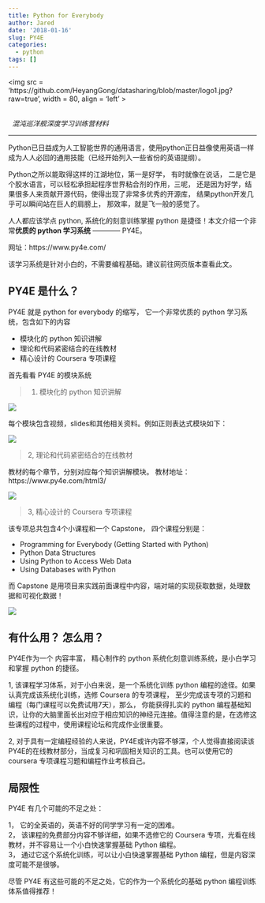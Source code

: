 ```yaml
---
title: Python for Everybody
author: Jared
date: '2018-01-16'
slug: PY4E
categories:
  - python
tags: []
---
```





<img src = 'https://github.com/HeyangGong/datasharing/blob/master/logo1.jpg?raw=true', width = 80, align = 'left' >

<br>
&nbsp; *混沌巡洋舰深度学习训练营材料* 

----------------------------------------


Python已日益成为人工智能世界的通用语言，使用python正日益像使用英语一样成为人人必回的通用技能（已经开始列入一些省份的英语提纲）。

Python之所以能取得这样的江湖地位，第一是好学， 有时就像在说话， 二是它是个胶水语言，可以轻松承担起程序世界粘合剂的作用，三呢， 还是因为好学，结果很多人来贡献开源代码，使得出现了非常多优秀的开源库， 结果python开发几乎可以瞬间站在巨人的肩膀上， 那效率，就是飞一般的感觉了。 

人人都应该学点 python, 系统化的刻意训练掌握 python 是捷径！本文介绍一个非常**优质的 python 学习系统** ———— PY4E。

网址：https://www.py4e.com/

该学习系统是针对小白的，不需要编程基础。建议前往网页版本查看此文。

## PY4E 是什么？

 PY4E 就是 python for everybody 的缩写， 它一个非常优质的 python 学习系统，包含如下的内容

- 模块化的 python 知识讲解
- 理论和代码紧密结合的在线教材
- 精心设计的 Coursera 专项课程


首先看看 PY4E 的模块系统

> 1. 模块化的 python 知识讲解

![](images/python_home.png)


每个模块包含视频，slides和其他相关资料。例如正则表达式模块如下：

![](images/modules.png)

> 2, 理论和代码紧密结合的在线教材

教材的每个章节，分别对应每个知识讲解模块。 教材地址：https://www.py4e.com/html3/

![](images/textbook.png)


> 3, 精心设计的 Coursera 专项课程

该专项总共包含4个小课程和一个 Capstone， 四个课程分别是：

- Programming for Everybody (Getting Started with Python)
- Python Data Structures
- Using Python to Access Web Data
- Using Databases with Python

而 Capstone 是用项目来实践前面课程中内容，端对端的实现获取数据，处理数据和可视化数据！

![](images/coursera.png)




## 有什么用？ 怎么用？

PY4E作为一个 内容丰富， 精心制作的 python 系统化刻意训练系统，是小白学习和掌握 python 的捷径。

1, 该课程学习体系，对于小白来说，是一个系统化训练 python 编程的途径。如果认真完成该系统化训练，选修 Coursera 的专项课程， 至少完成该专项的习题和编程（每门课程可以免费试用7天），那么，
你能获得扎实的 python 编程基础知识，让你的大脑里面长出对应于相应知识的神经元连接。值得注意的是，在选修这些课程的过程中，使用课程论坛和完成作业很重要。



2, 对于具有一定编程经验的人来说，PY4E或许内容不够深，个人觉得直接阅读该PY4E的在线教材部分，当成复习和巩固相关知识的工具。也可以使用它的 coursera 专项课程习题和编程作业考核自己。





## 局限性

PY4E 有几个可能的不足之处：

1， 它的全英语的，英语不好的同学学习有一定的困难。  
2， 该课程的免费部分内容不够详细，如果不选修它的 Coursera 专项，光看在线教材，并不容易让一个小白快速掌握基础 Python 编程。  
3， 通过它这个系统化训练，可以让小白快速掌握基础 Python 编程，但是内容深度可能不是很够。

尽管 PY4E 有这些可能的不足之处，它的作为一个系统化的基础 python 编程训练体系值得推荐！

